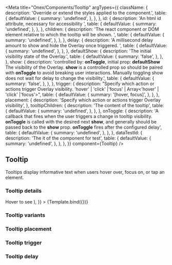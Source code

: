 

<Meta
    title="Onex/Components/Tooltip"
    argTypes={{
        className: {
            description: 'Override or extend the styles applied to the component.',
            table: {
                defaultValue: {
                    summary: 'undefined',
                },
            },
        },
        id: {
            description: 'An html id attribute, necessary for accessibility ',
            table: {
                defaultValue: {
                    summary: 'undefined',
                },
            },
        },
        children: {
            description:
                'The react component or DOM element relative to which the tooltip will be shown. ',
            table: {
                defaultValue: {
                    summary: 'undefined',
                },
            },
        },
        delay: {
            description: 'A millisecond delay amount to show and hide the Overlay once triggered. ',
            table: {
                defaultValue: {
                    summary: 'undefined',
                },
            },
        },
        defaultShow: {
            description: 'The initial visibility state of the Overlay.',
            table: {
                defaultValue: {
                    summary: 'false',
                },
            },
        },
        show: {
            description:
                'controlled by: <b>onToggle</b>, initial prop: <b>defaultShow</b> The visibility of the Overlay. <b>show</b> is a controlled prop so should be paired with <b>onToggle</b> to avoid breaking user interactions. Manually toggling show does not wait for delay to change the visibility.',
            table: {
                defaultValue: {
                    summary: 'false',
                },
            },
        },
        trigger: {
            description:
                "Specify which action or actions trigger Overlay visibility. 'hover' | 'click' |'focus' | Array<'hover' | 'click' |'focus'>",
            table: {
                defaultValue: {
                    summary: '[hover, focus]',
                },
            },
        },
        placement: {
            description: 'Specify which action or actions trigger Overlay visibility',
        },
        tooltipChildren: {
            description: 'The content of the tooltip',
            table: {
                defaultValue: {
                    summary: 'undefined',
                },
            },
        },
        onToggle: {
            description:
                'A callback that fires when the user triggers a change in tooltip visibility. <b>onToggle</b> is called with the desired next <b>show</b>, and generally should be passed back to the <b>show</b> prop. <b>onToggle</b> fires after the configured delay',
            table: {
                defaultValue: {
                    summary: 'undefined',
                },
            },
        },
        dataTestId: {
            description: 'The it of the component for test',
            table: {
                defaultValue: {
                    summary: 'undefined',
                },
            },
        },
    }}
    component={Tooltip}
/>


## Tooltip

Tooltips display informative text when users hover over, focus on, or tap an element.

### Tooltip details

<Canvas>
    <Story
        name="Demo"
        args={{
            id: 'demo-tooltip',
            variant: 'default',
            tooltipChildren: 'demo tooltip',
            className: 'onex-demo-tooltip',
            delay: { show: 100, hide: 1000 },
            defaultShow: false,
            dataTestId: 'demo-tooltip-id',
            trigger: 'hover',
            children: (
                <Lozenge type="default" size="lg">
                    Hover to see
                </Lozenge>
            ),
        }}
    >
        {Template.bind({})}
    </Story>
</Canvas>

<ArgsTable story="Demo" />

### Tooltip variants

<Canvas>
    <Story id="onex-components-tooltip--default" />
</Canvas>

### Tooltip placement

<Canvas>
    <div style={{ marginLeft: '-150px' }}>
        <Story id="onex-components-tooltip--left" />
    </div>
    <div style={{ marginTop: '-50px' }}>
        <Story id="onex-components-tooltip--top" />
    </div>
    <Story id="onex-components-tooltip--right" />
    <Story id="onex-components-tooltip--bottom" />
</Canvas>

### Tooltip trigger

<Canvas>
    <Story id="onex-components-tooltip--hover" />
    <Story id="onex-components-tooltip--focus" />
    <Story id="onex-components-tooltip--click" />
</Canvas>

### Tooltip delay

<Canvas>
    <Story id="onex-components-tooltip--show-delay-1000-ms" />
    <Story id="onex-components-tooltip--hide-delay-2000-ms" />
</Canvas>
